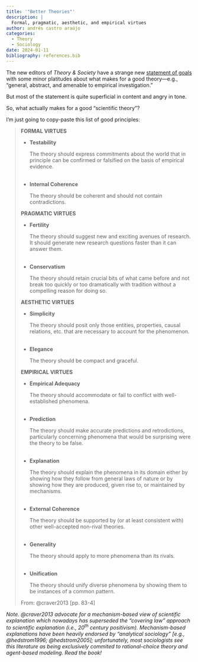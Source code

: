 ```yaml
---
title: '"Better Theories"'
description: |
  Formal, pragmatic, aesthetic, and empirical virtues
author: andrés castro araújo
categories:
  - Theory
  - Sociology
date: 2024-01-11
bibliography: references.bib
---
```


The new editors of *Theory & Society* have a strange new [statement of goals](https://link.springer.com/journal/11186/updates/26605018) with some minor platitudes about what makes for a good theory---e.g., "general, abstract, and amenable to empirical investigation."

But most of the statement is quite superficial in content and angry in tone.

So, what actually makes for a good "scientific theory"?

I'm just going to copy-paste this list of good principles:

> **FORMAL VIRTUES**
>
> -   **Testability**
>
>     The theory should express commitments about the world that in principle can be confirmed or falsified on the basis of empirical evidence. </br></br>
>
> -   **Internal Coherence**
>
>     The theory should be coherent and should not contain contradictions.
>
> **PRAGMATIC VIRTUES**
>
> -   **Fertility**
>
>     The theory should suggest new and exciting avenues of research. It should generate new research questions faster than it can answer them. </br></br>
>
> -   **Conservatism**
>
>     The theory should retain crucial bits of what came before and not break too quickly or too dramatically with tradition without a compelling reason for doing so.
>
> **AESTHETIC VIRTUES**
>
> -   **Simplicity**
>
>     The theory should posit only those entities, properties, causal relations, etc. that are necessary to account for the phenomenon.</br></br>
>
> -   **Elegance**
>
>     The theory should be compact and graceful.
>
> **EMPIRICAL VIRTUES**
>
> -   **Empirical Adequacy**
>
>     The theory should accommodate or fail to conflict with well-established phenomena.</br></br>
>
> -   **Prediction**
>
>     The theory should make accurate predictions and retrodictions, particularly concerning phenomena that would be surprising were the theory to be false.</br></br>
>
> -   **Explanation**
>
>     The theory should explain the phenomena in its domain either by showing how they follow from general laws of nature or by showing how they are produced, given rise to, or maintained by mechanisms.</br></br>
>
> -   **External Coherence**
>
>     The theory should be supported by (or at least consistent with) other well-accepted non-rival theories.</br></br>
>
> -   **Generality**
>
>     The theory should apply to more phenomena than its rivals.</br></br>
>
> -   **Unification**
>
>     The theory should unify diverse phenomena by showing them to be instances of a common pattern.
>
> From: @craver2013 [pp. 83-4]

*Note. @craver2013 advocate for a mechanism-based view of scientific explanation which nowadays has superseded the "covering law" approach to scientific explanation (i.e., 20^th^ century positivism). Mechanism-based explanations have been heavily endorsed by "analytical sociology" [e.g., @hedstrom1996; @hedstrom2005];* *unfortunately, most sociologists see this literature as being exclusively commited to rational-choice theory and agent-based modeling. Read the book!*
